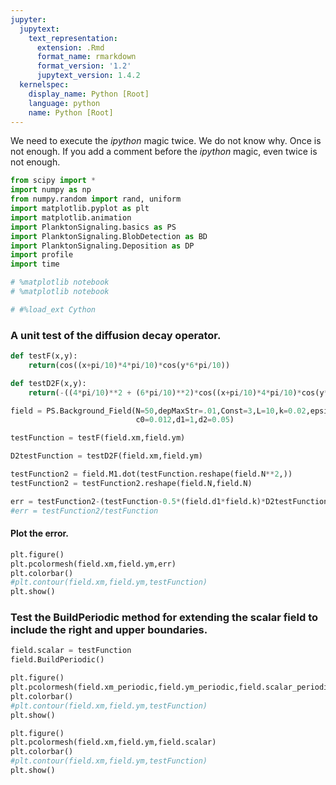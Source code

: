 ```yaml
---
jupyter:
  jupytext:
    text_representation:
      extension: .Rmd
      format_name: rmarkdown
      format_version: '1.2'
      jupytext_version: 1.4.2
  kernelspec:
    display_name: Python [Root]
    language: python
    name: Python [Root]
---
```


We need to execute the *ipython* magic twice.  We do not know why.  Once is not enough.  If you add a comment before the *ipython* magic, even twice is not enough.

```python
from scipy import *
import numpy as np
from numpy.random import rand, uniform
import matplotlib.pyplot as plt
import matplotlib.animation
import PlanktonSignaling.basics as PS
import PlanktonSignaling.BlobDetection as BD
import PlanktonSignaling.Deposition as DP
import profile
import time

# %matplotlib notebook
# %matplotlib notebook

# #%load_ext Cython
```

### A unit test of the diffusion decay operator.

```python
def testF(x,y):
    return(cos((x+pi/10)*4*pi/10)*cos(y*6*pi/10))

def testD2F(x,y):
    return(-((4*pi/10)**2 + (6*pi/10)**2)*cos((x+pi/10)*4*pi/10)*cos(y*6*pi/10))

field = PS.Background_Field(N=50,depMaxStr=.01,Const=3,L=10,k=0.02,epsilon=1e-3,depThreshold=0.05, depTransWidth=0.03, num = 30**2, 
                            c0=0.012,d1=1,d2=0.05)

testFunction = testF(field.xm,field.ym)

D2testFunction = testD2F(field.xm,field.ym)

testFunction2 = field.M1.dot(testFunction.reshape(field.N**2,))
testFunction2 = testFunction2.reshape(field.N,field.N)

err = testFunction2-(testFunction-0.5*(field.d1*field.k)*D2testFunction+0.5*field.k*field.d2*testFunction)
#err = testFunction2/testFunction

```

#### Plot the error.

```python
plt.figure()
plt.pcolormesh(field.xm,field.ym,err)
plt.colorbar()
#plt.contour(field.xm,field.ym,testFunction)
plt.show()
```

### Test the BuildPeriodic method for extending the scalar field to include the right and upper boundaries.

```python
field.scalar = testFunction
field.BuildPeriodic()
```

```python
plt.figure()
plt.pcolormesh(field.xm_periodic,field.ym_periodic,field.scalar_periodic)
plt.colorbar()
#plt.contour(field.xm,field.ym,testFunction)
plt.show()
```

```python
plt.figure()
plt.pcolormesh(field.xm,field.ym,field.scalar)
plt.colorbar()
#plt.contour(field.xm,field.ym,testFunction)
plt.show()
```

```python

```
